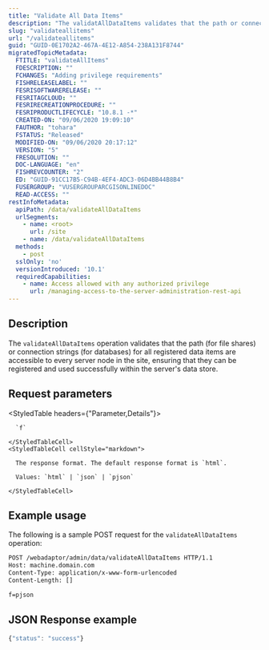 ```yaml
---
title: "Validate All Data Items"
description: "The validatAllDataItems validates that the path or connection strings for all registered data items are accessible to the server site."
slug: "validateallitems"
url: "/validateallitems"
guid: "GUID-0E1702A2-467A-4E12-A854-238A131F8744"
migratedTopicMetadata:
  FTITLE: "validateAllItems"
  FDESCRIPTION: ""
  FCHANGES: "Adding privilege requirements"
  FISHRELEASELABEL: ""
  FESRISOFTWARERELEASE: ""
  FESRITAGCLOUD: ""
  FESRIRECREATIONPROCEDURE: ""
  FESRIPRODUCTLIFECYCLE: "10.8.1 -*"
  CREATED-ON: "09/06/2020 19:09:10"
  FAUTHOR: "tohara"
  FSTATUS: "Released"
  MODIFIED-ON: "09/06/2020 20:17:12"
  VERSION: "5"
  FRESOLUTION: ""
  DOC-LANGUAGE: "en"
  FISHREVCOUNTER: "2"
  ED: "GUID-91CC17B5-C94B-4EF4-ADC3-06D4BB44B8B4"
  FUSERGROUP: "VUSERGROUPARCGISONLINEDOC"
  READ-ACCESS: ""
restInfoMetadata:
  apiPath: /data/validateAllDataItems
  urlSegments:
    - name: <root>
      url: /site
    - name: /data/validateAllDataItems
  methods:
    - post
  sslOnly: 'no'
  versionIntroduced: '10.1'
  requiredCapabilities:
    - name: Access allowed with any authorized privilege
      url: /managing-access-to-the-server-administration-rest-api
---
```


## Description

The `validateAllDataItems` operation validates that the path (for file shares) or connection strings (for databases) for all registered data items are accessible to every server node in the site, ensuring that they can be registered and used successfully within the server's data store.


##  Request parameters

<StyledTable headers={"Parameter,Details"}>
  <StyledTableRow>
    <StyledTableCell cellStyle="markdown">

      `f` 

    </StyledTableCell>
    <StyledTableCell cellStyle="markdown">

      The response format. The default response format is `html`.

      Values: `html` | `json` | `pjson`

    </StyledTableCell>
  </StyledTableRow>
</StyledTable>

## Example usage

The following is a sample POST request for the `validateAllDataItems` operation:

```markdown
POST /webadaptor/admin/data/validateAllDataItems HTTP/1.1
Host: machine.domain.com
Content-Type: application/x-www-form-urlencoded
Content-Length: []

f=pjson
``` 

## JSON Response example

```javascript
{"status": "success"}
```